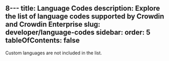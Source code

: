 8---
title: Language Codes
description: Explore the list of language codes supported by Crowdin and Crowdin Enterprise
slug: developer/language-codes
sidebar:
  order: 5
tableOfContents: false
---


<Aside>
  Custom languages are not included in the list.
</Aside>

<Tabs syncKey="product">
  <TabItem label="Crowdin">
    <Languages product="crowdin" />
  </TabItem>
  <TabItem label="Crowdin Enterprise">
    <Languages product="enterprise" />
  </TabItem>
</Tabs>
